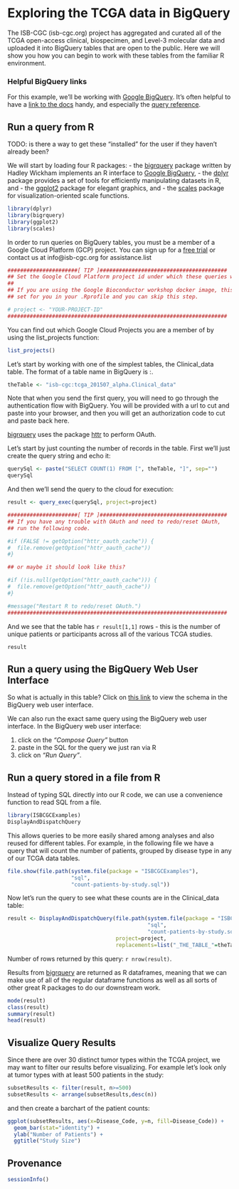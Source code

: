 # Exploring the TCGA data in BigQuery

The ISB-CGC (isb-cgc.org) project has aggregated and curated all of the TCGA open-access clinical, biospecimen, and Level-3 molecular data and uploaded it into BigQuery tables that are open to the public.  Here we will show you how you can begin to work with these tables from the familiar R environment.

### Helpful BigQuery links

For this example, we'll be working with [Google BigQuery](https://cloud.google.com/bigquery/). It's often helpful to have a [link to the docs](https://cloud.google.com/bigquery/what-is-bigquery) handy, and especially the [query reference](https://cloud.google.com/bigquery/query-reference).

## Run a query from R
TODO: is there a way to get these "installed" for the user if they haven't already been?

We will start by loading four R packages:
- the [bigrquery](https://github.com/hadley/bigrquery) package written by Hadley Wickham implements an R interface to [Google BigQuery](https://cloud.google.com/bigquery/),
- the [dplyr](https://github.com/hadley/dplyr) package provides a set of tools for efficiently manipulating datasets in R, and
- the [ggplot2](https://github.com/hadley/ggplot2) package for elegant graphics, and
- the [scales](https://github.com/hadley/scales) package for visualization-oriented scale functions.

```r
library(dplyr)
library(bigrquery)
library(ggplot2)
library(scales)
```

In order to run queries on BigQuery tables, you must be a member of a Google Cloud Platform (GCP) project.  You can sign up for a [free trial](https://cloud.google.com/free-trial/docs/) or contact us at info@isb-cgc.org for assistance.list

```r
######################[ TIP ]########################################
## Set the Google Cloud Platform project id under which these queries will run.
## 
## If you are using the Google Bioconductor workshop docker image, this is already
## set for you in your .Rprofile and you can skip this step.

# project <- "YOUR-PROJECT-ID"
#####################################################################
```

You can find out which Google Cloud Projects you are a member of by using the list_projects function:
```r
list_projects()
```



Let's start by working with one of the simplest tables, the Clinical_data table.  The format of a table name in BigQuery is <project_name>:<dataset_name>.<table_name>

```r
theTable <- "isb-cgc:tcga_201507_alpha.Clinical_data"
```

Note that when you send the first query, you will need to go through the authentication flow with BigQuery.  You will be provided with a url to cut and  paste into your browser, and then you will get an authorization code to cut and paste back here.

[bigrquery](https://github.com/hadley/bigrquery) uses the package [httr](https://github.com/hadley/httr) to perform OAuth.

Let's start by just counting the number of records in the table.
First we'll just create the query string and echo it:
```r
querySql <- paste("SELECT COUNT(1) FROM [", theTable, "]", sep="")
querySql
```

And then we'll send the query to the cloud for execution:
```r
result <- query_exec(querySql, project=project)
```


```r
######################[ TIP ]########################################
## If you have any trouble with OAuth and need to redo/reset OAuth,
## run the following code.

#if (FALSE != getOption("httr_oauth_cache")) {
#  file.remove(getOption("httr_oauth_cache"))
#}

## or maybe it should look like this?

#if (!is.null(getOption("httr_oauth_cache"))) {
#  file.remove(getOption("httr_oauth_cache"))
#}

#message("Restart R to redo/reset OAuth.")
#####################################################################
```

And we see that the table has `r result[1,1]` rows - this is the number of unique patients or participants across all of the various TCGA studies.
```r
result
```

## Run a query using the BigQuery Web User Interface

So what is actually in this table?  Click on [this link](https://bigquery.cloud.google.com/table/isb-cgc:tcga_201507_alpha.Clinical_data) to view the schema in the BigQuery web user interface.

We can also run the exact same query using the BigQuery web user interface.  In the BigQuery web user interface:

 (1) click on the *"Compose Query"* button
 (2) paste in the SQL for the query we just ran via R
 (3) click on *"Run Query"*.

## Run a query stored in a file from R

Instead of typing SQL directly into our R code, we can use a convenience function to read SQL from a file.
```r
library(ISBCGCExamples)
DisplayAndDispatchQuery
```

This allows queries to be more easily shared among analyses and also reused for different tables.  For example, in the following file we have a query that will count the number of patients, grouped by disease type in any of our TCGA data tables.
```r
file.show(file.path(system.file(package = "ISBCGCExamples"),
                    "sql",
                    "count-patients-by-study.sql"))
```

Now let's run the query to see what these counts are in the Clinical_data table:
```r
result <- DisplayAndDispatchQuery(file.path(system.file(package = "ISBCGCExamples"),
                                            "sql",
                                            "count-patients-by-study.sql"),
                                  project=project,
                                  replacements=list("_THE_TABLE_"=theTable))
```
Number of rows returned by this query: `r nrow(result)`.

Results from [bigrquery](https://github.com/hadley/bigrquery) are returned as R dataframes, meaning that we can make use of all of the regular dataframe functions as well as all sorts of other great R packages to do our downstream work. 
```r
mode(result)
class(result)
summary(result)
head(result)
```

## Visualize Query Results

Since there are over 30 distinct tumor types within the TCGA project, we may want to filter our results before visualizing.  For example let's look only at tumor types with at least 500 patients in the study:

```r
subsetResults <- filter(result, n>=500)
subsetResults <- arrange(subsetResults,desc(n))
```

and then create a barchart of the patient counts:

```r
ggplot(subsetResults, aes(x=Disease_Code, y=n, fill=Disease_Code)) +
  geom_bar(stat="identity") +
  ylab("Number of Patients") +
  ggtitle("Study Size")
```

## Provenance
```r
sessionInfo()
```

